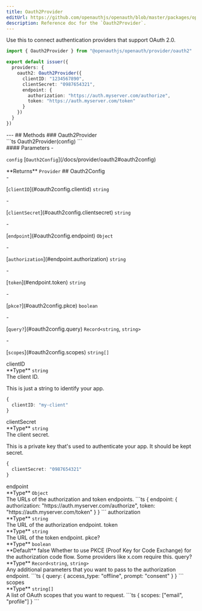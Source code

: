 ```yaml
---
title: Oauth2Provider
editUrl: https://github.com/openauthjs/openauth/blob/master/packages/openauth/src/provider/oauth2.ts
description: Reference doc for the `Oauth2Provider`.
---
```



<div class="tsdoc">
<Section type="about">
Use this to connect authentication providers that support OAuth 2.0.

```ts {5-12}
import { Oauth2Provider } from "@openauthjs/openauth/provider/oauth2"

export default issuer({
  providers: {
    oauth2: Oauth2Provider({
      clientID: "1234567890",
      clientSecret: "0987654321",
      endpoint: {
        authorization: "https://auth.myserver.com/authorize",
        token: "https://auth.myserver.com/token"
      }
    })
  }
})
```
</Section>
---
## Methods
### Oauth2Provider
<Segment>
<Section type="signature">
```ts
Oauth2Provider(config)
```
</Section>
<Section type="parameters">
#### Parameters
- <p><code class="key">config</code> [<code class="type">Oauth2Config</code>](/docs/provider/oauth2#oauth2config)</p>
</Section>
<InlineSection>
**Returns** <code class="type">Provider</code>
</InlineSection>
</Segment>
## Oauth2Config
<Segment>
<Section type="parameters">
- <p>[<code class="key">clientID</code>](#oauth2config.clientid) <code class="primitive">string</code></p>
- <p>[<code class="key">clientSecret</code>](#oauth2config.clientsecret) <code class="primitive">string</code></p>
- <p>[<code class="key">endpoint</code>](#oauth2config.endpoint) <code class="primitive">Object</code></p>
  - <p>[<code class="key">authorization</code>](#endpoint.authorization) <code class="primitive">string</code></p>
  - <p>[<code class="key">token</code>](#endpoint.token) <code class="primitive">string</code></p>
- <p>[<code class="key">pkce?</code>](#oauth2config.pkce) <code class="primitive">boolean</code></p>
- <p>[<code class="key">query?</code>](#oauth2config.query) <code class="primitive">Record</code><code class="symbol">&lt;</code><code class="primitive">string</code>, <code class="primitive">string</code><code class="symbol">&gt;</code></p>
- <p>[<code class="key">scopes</code>](#oauth2config.scopes) <code class="primitive">string</code><code class="symbol">[]</code></p>
</Section>
</Segment>
<NestedTitle id="oauth2config.clientid" Tag="h4" parent="Oauth2Config.">clientID</NestedTitle>
<Segment>
<Section type="parameters">
<InlineSection>
**Type** <code class="primitive">string</code>
</InlineSection>
</Section>
The client ID.

This is just a string to identify your app.
```ts
{
  clientID: "my-client"
}
```
</Segment>
<NestedTitle id="oauth2config.clientsecret" Tag="h4" parent="Oauth2Config.">clientSecret</NestedTitle>
<Segment>
<Section type="parameters">
<InlineSection>
**Type** <code class="primitive">string</code>
</InlineSection>
</Section>
The client secret.

This is a private key that's used to authenticate your app. It should be kept secret.
```ts
{
  clientSecret: "0987654321"
}
```
</Segment>
<NestedTitle id="oauth2config.endpoint" Tag="h4" parent="Oauth2Config.">endpoint</NestedTitle>
<Segment>
<Section type="parameters">
<InlineSection>
**Type** <code class="primitive">Object</code>
</InlineSection>
</Section>
The URLs of the authorization and token endpoints.
```ts
{
  endpoint: {
    authorization: "https://auth.myserver.com/authorize",
    token: "https://auth.myserver.com/token"
  }
}
```
</Segment>
<NestedTitle id="endpoint.authorization" Tag="h5" parent="Oauth2Config.endpoint.">authorization</NestedTitle>
<Segment>
<Section type="parameters">
<InlineSection>
**Type** <code class="primitive">string</code>
</InlineSection>
</Section>
The URL of the authorization endpoint.
</Segment>
<NestedTitle id="endpoint.token" Tag="h5" parent="Oauth2Config.endpoint.">token</NestedTitle>
<Segment>
<Section type="parameters">
<InlineSection>
**Type** <code class="primitive">string</code>
</InlineSection>
</Section>
The URL of the token endpoint.
</Segment>
<NestedTitle id="oauth2config.pkce" Tag="h4" parent="Oauth2Config.">pkce?</NestedTitle>
<Segment>
<Section type="parameters">
<InlineSection>
**Type** <code class="primitive">boolean</code>
</InlineSection>
</Section>

<InlineSection>
**Default** false
</InlineSection>
Whether to use PKCE (Proof Key for Code Exchange) for the authorization code flow.
Some providers like x.com require this.
</Segment>
<NestedTitle id="oauth2config.query" Tag="h4" parent="Oauth2Config.">query?</NestedTitle>
<Segment>
<Section type="parameters">
<InlineSection>
**Type** <code class="primitive">Record</code><code class="symbol">&lt;</code><code class="primitive">string</code>, <code class="primitive">string</code><code class="symbol">&gt;</code>
</InlineSection>
</Section>
Any additional parameters that you want to pass to the authorization endpoint.
```ts
{
  query: {
    access_type: "offline",
    prompt: "consent"
  }
}
```
</Segment>
<NestedTitle id="oauth2config.scopes" Tag="h4" parent="Oauth2Config.">scopes</NestedTitle>
<Segment>
<Section type="parameters">
<InlineSection>
**Type** <code class="primitive">string</code><code class="symbol">[]</code>
</InlineSection>
</Section>
A list of OAuth scopes that you want to request.
```ts
{
  scopes: ["email", "profile"]
}
```
</Segment>
</div>
